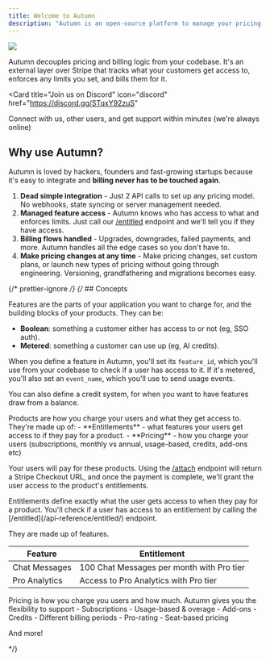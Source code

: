 ```yaml
---
title: Welcome to Autumn
description: "Autumn is an open-source platform to manage your pricing plans and billing. We're happy to have you here."
---
```


<img src="/assets/screenshots/hero.png" />

Autumn decouples pricing and billing logic from your codebase. It's an external layer over Stripe that tracks what your customers get access to, enforces any limits you set, and bills them for it.

<Card
  title="Join us on Discord"
  icon="discord"
  href="https://discord.gg/STqxY92zuS"
>
  Connect with us, other users, and get support within minutes (we're always
  online)
</Card>

## Why use Autumn?

Autumn is loved by hackers, founders and fast-growing startups because it's easy to integrate and **billing never has to be touched again**.

1. **Dead simple integration** - Just 2 API calls to set up any pricing model. No webhooks, state syncing or server management needed.
2. **Managed feature access** - Autumn knows who has access to what and enforces limits. Just call our [/entitled](/api-reference/entitled) endpoint and we'll tell you if they have access.
3. **Billing flows handled** - Upgrades, downgrades, failed payments, and more. Autumn handles all the edge cases so you don't have to.
4. **Make pricing changes at any time** - Make pricing changes, set custom plans, or launch new types of pricing without going through engineering. Versioning, grandfathering and migrations becomes easy.
   >

{/* prettier-ignore */}
{/* ## Concepts

<Tabs>
  <Tab title="Features">
  Features are the parts of your application you want to charge for, and the building blocks of your products. They can be:

- **Boolean**: something a customer either has access to or not (eg, SSO auth).
- **Metered**: something a customer can use up (eg, AI credits).

When you define a feature in Autumn, you'll set its `feature_id`, which you'll use from your codebase to check if a user has access to it. If it's metered, you'll also set an `event_name`, which you'll use to send usage events.

You can also define a credit system, for when you want to have features draw from a balance.

  </Tab>
  <Tab title="Products">
  Products are how you charge your users and what they get access to. They're made up of:
    - **Entitlements** - what features your users get access to if they pay for a product.
    - **Pricing** - how you charge your users (subscriptions, monthly vs annual, usage-based, credits, add-ons etc)

Your users will pay for these products. Using the [/attach](/api-reference/attach/) endpoint will return a Stripe Checkout URL, and once the payment is complete, we'll grant the user access to the product's entitlements.

  </Tab>
  <Tab title="Entitlements">
  Entitlements define exactly what the user gets access to when they pay for a product. You'll check if a user has access to an entitlement by calling the [/entitled](/api-reference/entitled/) endpoint.

They are made up of features.

| Feature       | Entitlement                               |
| ------------- | ----------------------------------------- |
| Chat Messages | 100 Chat Messages per month with Pro tier |
| Pro Analytics | Access to Pro Analytics with Pro tier     |

  </Tab>
  <Tab title="Pricing">
  Pricing is how you charge you users and how much. Autumn gives you the flexibility to support
  - Subscriptions
  - Usage-based & overage
  - Add-ons
  - Credits
  - Different billing periods
  - Pro-rating
  - Seat-based pricing

And more!

  </Tab>
</Tabs> */}
